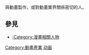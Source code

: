 {{Catnav|頁面分類|人物}}
{{Catnav|頁面分類|人文學科|艺术|動畫}}

與動畫製作，或對動畫業界關係密切的人。

==參見==
*[[:Category:漫畫相關人物|:Category:漫畫相關人物]]

[[Category:動畫產業|Category:動畫產業]]
[[Category:动画|]]